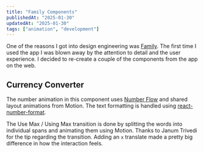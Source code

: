 ```yaml
---
title: "Family Components"
publishedAt: "2025-01-30"
updatedAt: "2025-01-30"
tags: ["animation", "development"]
---
```


One of the reasons I got into design engineering was [Family](https://family.co/). The first time I used the app I was blown away by the attention to detail and the user experience. I decided to re-create a couple of the components from the app on the web.

## Currency Converter
The number animation in this component uses [Number Flow](https://number-flow.barvian.me/) and shared layout animations from Motion. The text formatting is handled using [react-number-format](https://www.npmjs.com/package/react-number-format).

The Use Max / Using Max transition is done by splitting the words into individual spans and animating them using Motion. Thanks to Janum Trivedi for the tip regarding the transition. Adding an `x` translate made a pretty big difference in how the interaction feels.
